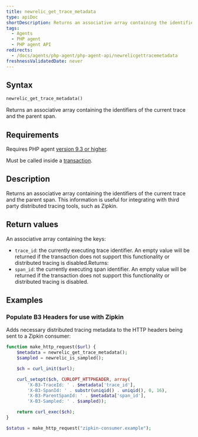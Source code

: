 ```yaml
---
title: newrelic_get_trace_metadata
type: apiDoc
shortDescription: Returns an associative array containing the identifiers of the current trace and the parent span.
tags:
  - Agents
  - PHP agent
  - PHP agent API
redirects:
  - /docs/agents/php-agent/php-agent-api/newrelicgettracemetadata
freshnessValidatedDate: never
---
```


## Syntax

```php
newrelic_get_trace_metadata()
```

Returns an associative array containing the identifiers of the current trace and the parent span.

## Requirements

Requires PHP agent [version 9.3 or higher](/docs/release-notes/agent-release-notes/php-release-notes).

Must be called inside a [transaction](/docs/accounts-partnerships/education/getting-started-new-relic/glossary#transaction).

## Description

Returns an associative array containing the identifiers of the current trace and the parent span. This information is useful for integrating with third party distributed tracing tools, such as Zipkin.

## Return values

An associative array containing the keys:

* `trace_id`: the currently executing trace identifier. An empty value will be returned if the transaction does not support this functionality or distributed tracing is disabled.Returns:
* `span_id`: the currently executing span identifier. An empty value will be returned if the transaction does not support this functionality or distributed tracing is disabled.

## Examples

### Populate B3 Headers for use with Zipkin

Adds necessary distributed tracing metadata to the HTTP headers being sent to a Zipkin consumer:

```php
function make_http_request($url) {
    $metadata = newrelic_get_trace_metadata();
    $sampled = newrelic_is_sampled();

    $ch = curl_init($url);

    curl_setopt($ch, CURLOPT_HTTPHEADER, array(
        'X-B3-TraceId: ' . $metadata['trace_id'],
        'X-B3-SpanId: ' . substr(uniqid() . uniqid(), 0, 16),
        'X-B3-ParentSpanId: ' . $metadata['span_id'],
        'X-B3-Sampled: ' . $sampled));

    return curl_exec($ch);
}

$status = make_http_request("zipkin-consumer.example");
```
